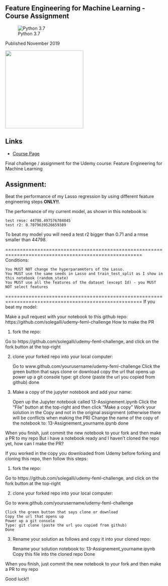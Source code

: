 ﻿## Feature Engineering for Machine Learning - Course Assignment

![Python 3.7](https://img.shields.io/badge/Python-3.7-blue.svg)

Published November 2019

[<img src="logo.jpg" width="248">](https://www.udemy.com/feature-engineering-for-machine-learning/?couponCode=FEATENGREPO)


## Links

- [Course Page](https://www.udemy.com/feature-engineering-for-machine-learning/?couponCode=FEATENGREPO)

Final challenge / assignment for the Udemy course: Feature Engineering for Machine Learning

## Assignment:

Beat the performance of my Lasso regression by using different feature engineering steps **ONLY!!**.

The performance of my current model, as shown in this notebook is:

    test rmse: 44798.497576784845
    test r2: 0.7079639526659389

To beat my model you will need a test r2 bigger than 0.71 and a rmse smaller than 44798.

=====================================================================================================
Conditions:

    You MUST NOT change the hyperparameters of the Lasso.
    You MUST use the same seeds in Lasso and train_test_split as I show in this notebook (random_state)
    You MUST use all the features of the dataset (except Id) - you MUST NOT select features

=====================================================================================================
If you beat my model:

Make a pull request with your notebook to this github repo: https://github.com/solegalli/udemy-feml-challenge
How to make the PR

1) fork the repo:

Go to https://github.com/solegalli/udemy-feml-challenge, and click on the fork button at the top-right

2) clone your forked repo into your local computer:

    Go to www.github.com/yourusername/udemy-feml-challenge
    Click the green button that says clone or download
    copy the url that opens up
    power up a git console
    type: git clone (paste the url you copied from github)
    done

3) Make a copy of the jupyter notebook and add your name:

    Open up the Jupyter notebook called 13-Assignement.ipynb
    Click the "File" button at the top-right and then click "Make a copy"
    Work your solution in the Copy and not in the original assignment (otherwise there will be conflicts when making the PR)
    Change the name of the copy of the notebook to: 13-Assignement_yourname.ipynb
    done

When you finish, just commit the new notebook to your fork and then make a PR to my repo
But i have a notebook ready and I haven't cloned the repo yet, how can I make the PR?

If you worked in the copy you downloaded from Udemy before forking and cloning this repo, then follow this steps:

1) fork the repo:

Go to https://github.com/solegalli/udemy-feml-challenge, and click on the fork button at the top-right

2) clone your forked repo into your local computer:

Go to www.github.com/yourusername/udemy-feml-challenge

    Click the green button that says clone or download
    Copy the url that opens up
    Power up a git console
    Type: git clone (paste the url you copied from github)
    Done

3) Rename your solution as follows and copy it into your cloned repo:

    Rename your solution notebook to: 13-Assignement_yourname.ipynb
    Copy this file into the cloned repo
    Done

When you finish, just commit the new notebook to your fork and then make a PR to my repo

Good luck!!



